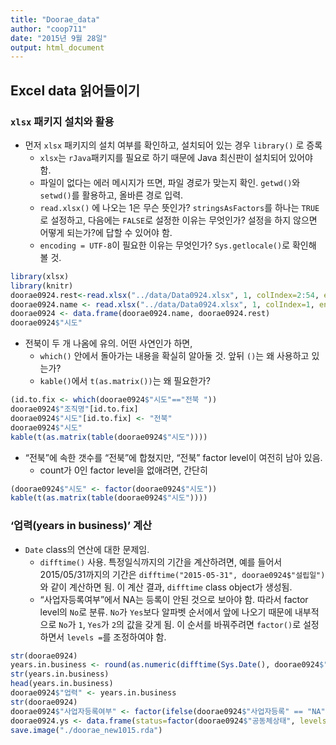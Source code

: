 ---
title: "Doorae_data"
author: "coop711"
date: "2015년 9월 28일"
output: html_document
---

## Excel data 읽어들이기

### `xlsx` 패키지 설치와 활용

* 먼저 `xlsx` 패키지의 설치 여부를 확인하고, 설치되어 있는 경우 `library()` 로 증록
    + `xlsx`는 `rJava`패키지를 필요로 하기 때문에 Java 최신판이 설치되어 있어야 함.
    + 파일이 없다는 에러 메시지가 뜨면, 파일 경로가 맞는지 확인. `getwd()`와 `setwd()`를 활용하고, 올바른 경로 입력.
    + `read.xlsx()` 에 나오는 1은 무슨 뜻인가? `stringsAsFactors`를 하나는 `TRUE`로 설정하고, 다음에는 `FALSE`로 설정한 이유는 무엇인가? 설정을 하지 않으면 어떻게 되는가?에 답할 수 있어야 함.
    + `encoding = UTF-8`이 필요한 이유는 무엇인가? `Sys.getlocale()`로 확인해 볼 것.

```{r}
library(xlsx)
library(knitr)
doorae0924.rest<-read.xlsx("../data/Data0924.xlsx", 1, colIndex=2:54, endRow=98, stringsAsFactors=TRUE, encoding = "UTF-8")
doorae0924.name <- read.xlsx("../data/Data0924.xlsx", 1, colIndex=1, endRow=98, stringsAsFactors=FALSE, encoding = "UTF-8")
doorae0924 <- data.frame(doorae0924.name, doorae0924.rest)
doorae0924$"시도"
```

* 전북이 두 개 나옴에 유의. 어떤 사연인가 하면,
    + `which()` 안에서 돌아가는 내용을 확실히 알아둘 것. 앞뒤 `()`는 왜 사용하고 있는가?
    + `kable()`에서 `t(as.matrix())`는 왜 필요한가?

```{r}
(id.to.fix <- which(doorae0924$"시도"=="전북 "))
doorae0924$"조직명"[id.to.fix]
doorae0924$"시도"[id.to.fix] <- "전북"
doorae0924$"시도"
kable(t(as.matrix(table(doorae0924$"시도"))))
```

* "전북 "에 속한 갯수를 "전북"에 합쳤지만, "전북 " factor level이 여전히 남아 있음.
    + count가 0인 factor level을 없애려면, 간단히

```{r}
(doorae0924$"시도" <- factor(doorae0924$"시도"))
kable(t(as.matrix(table(doorae0924$"시도"))))
```

### '업력(years in business)' 계산

* `Date` class의 연산에 대한 문제임.
    + `difftime()` 사용. 특정일식까지의 기간을 계산하려면, 예를 들어서 2015/05/31까지의 기간은 `difftime("2015-05-31", doorae0924$"설립일")` 와 같이 계산하면 됨. 이 계산 결과, `difftime` class object가 생성됨.
    + "사업자등록여부"에서 NA는 등록이 안된 것으로 보아야 함. 따라서 factor level의 `No`로 분류. `No`가 `Yes`보다 알파벳 순서에서 앞에 나오기 때문에 내부적으로 `No`가 `1`, `Yes`가 `2`의 값을 갖게 됨. 이 순서를 바꿔주려면 `factor()`로 설정하면서 `levels = `를 조정하여야 함.

```{r}
str(doorae0924)
years.in.business <- round(as.numeric(difftime(Sys.Date(), doorae0924$"설립일", units="days"))/365, digits=1)
str(years.in.business)
head(years.in.business)
doorae0924$"업력" <- years.in.business
str(doorae0924)
doorae0924$"사업자등록여부" <- factor(ifelse(doorae0924$"사업자등록" == "NA", "No", "Yes"), levels=c("Yes", "No"))
doorae0924.ys <- data.frame(status=factor(doorae0924$"공동체상태", levels=c("창업준비", "경영개선")), years=doorae0924$"업력")
save.image("./doorae_new1015.rda")
```                        